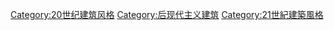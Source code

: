 [[Category:20世纪建筑风格|Category:20世纪建筑风格]]
[[Category:后现代主义建筑|Category:后现代主义建筑]]
[[Category:21世紀建築風格|Category:21世紀建築風格]]
